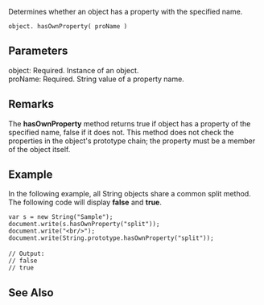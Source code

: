 Determines whether an object has a property with the specified name.

 object. hasOwnProperty( proName )
==Parameters==
; object: Required. Instance of an object.
; proName: Required. String value of a property name.

==Remarks==
The '''hasOwnProperty''' method returns true if object has a property of the specified name, false if it does not. This method does not check the properties in the object's prototype chain; the property must be a member of the object itself.


==Example==
In the following example, all String objects share a common split method. The following code will display '''false''' and '''true'''.

 var s = new String("Sample");
 document.write(s.hasOwnProperty("split"));
 document.write("&lt;br/&gt;");
 document.write(String.prototype.hasOwnProperty("split"));
 
 // Output:
 // false
 // true

==See Also==

              
